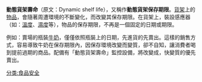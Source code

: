 {{unreferenced|time=2011-04-26T04:52:31+00:00}}
'''動態貨架壽命'''（原文：Dynamic shelf life），又稱作'''動態貨架保存期限'''。[[貨架|貨架]]上的[[物品|物品]]，會隨著周遭環境的不斷變化，而改變其保存期限。在貨架上，裝設感應器（如：[[溫度|溫度]]、[[濕度|濕度]]等），物品的保存期限，不再是一個固定的日期或期限。

例如：賣場的瓶裝[[牛奶|牛奶]]，僅僅依照瓶裝上的日期，先進貨的先賣出。這樣的銷售方式，容易導致牛奶在保存期限內，因保存環境改變而變質，卻不自知，讓消費者喝到提前過期的商品。配備有「動態貨架壽命」監控設備，將改變成，快變質的優先賣出。

[[分类:食品安全|分类:食品安全]]